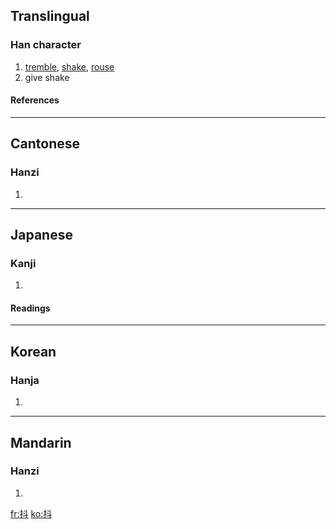 ==Translingual==
===Han character===
{{Han char|rn=64|rad=手|as=04|sn=7|four=5400<sub>0</sub>|canj=手卜十 (QYJ)}}
# [[tremble]], [[shake]], [[rouse]]
# give shake
====References====
{{Han ref|kx=0422.010|dkj=11888|dj=0769.010|hdz=31844.020|uh=6296|ud=25238|bh=A7DD|bd=42973}}
----
==Cantonese==
===Hanzi===
{{yue-hanzi|jyut=|y=dau2}}
# {{defn|Cantonese}}
----
==Japanese==
===Kanji===
{{ja-kanji|grade=|rs=手04}}
# {{defn|Japanese}} 
====Readings====
{{ja-readings|on=[[とう]] (tō), [[と]] (to)|kun=[[あげる]] (ageru), [[ふるう]] (furuu)}}
----
==Korean==
===Hanja===
{{ko-hanja|hangeul=두|eumhun=|rv=du|mr=tu|y=twu}}
# {{defn|Korean}}
----
==Mandarin==
===Hanzi===
{{cmn-hanzi|pin=[[dǒu]] ([[dou3]])|wg=tou<sup>3</sup>}}
# {{defn|Mandarin}}

[[fr:抖]]
[[ko:抖]]